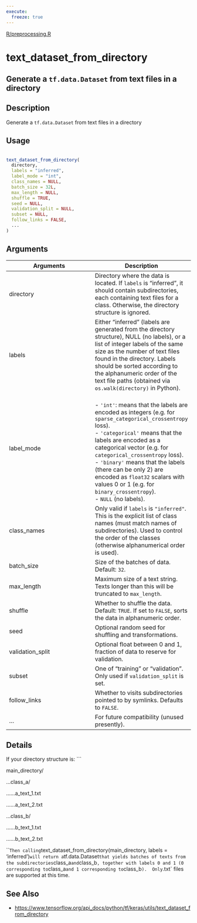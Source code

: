 ```yaml
---
execute:
  freeze: true
---
```


[R/preprocessing.R](https://github.com/rstudio/keras//blob/main/R/preprocessing.R#L1186) 

# text_dataset_from_directory

## Generate a `tf.data.Dataset` from text files in a directory

## Description
 Generate a `tf.data.Dataset` from text files in a directory 


## Usage
```r
 
text_dataset_from_directory( 
  directory, 
  labels = "inferred", 
  label_mode = "int", 
  class_names = NULL, 
  batch_size = 32L, 
  max_length = NULL, 
  shuffle = TRUE, 
  seed = NULL, 
  validation_split = NULL, 
  subset = NULL, 
  follow_links = FALSE, 
  ... 
) 
```

## Arguments
|Arguments|Description|
|---|---|
| directory | Directory where the data is located. If `labels` is "inferred", it should contain subdirectories, each containing text files for a class. Otherwise, the directory structure is ignored. |
| labels | Either "inferred" (labels are generated from the directory structure), NULL (no labels), or a list of integer labels of the same size as the number of text files found in the directory. Labels should be sorted according to the alphanumeric order of the text file paths (obtained via `os.walk(directory)` in Python). |
| label_mode |  <br>- `'int'`: means that the labels are encoded as integers (e.g. for `sparse_categorical_crossentropy` loss). <br>- `'categorical'` means that the labels are encoded as a categorical vector (e.g. for `categorical_crossentropy` loss). <br>- `'binary'` means that the labels (there can be only 2) are encoded as `float32` scalars with values 0 or 1 (e.g. for `binary_crossentropy`). <br>- `NULL` (no labels).  |
| class_names | Only valid if `labels` is `"inferred"`. This is the explicit list of class names (must match names of subdirectories). Used to control the order of the classes (otherwise alphanumerical order is used). |
| batch_size | Size of the batches of data. Default: `32`. |
| max_length | Maximum size of a text string. Texts longer than this will be truncated to `max_length`. |
| shuffle | Whether to shuffle the data. Default: `TRUE`. If set to `FALSE`, sorts the data in alphanumeric order. |
| seed | Optional random seed for shuffling and transformations. |
| validation_split | Optional float between 0 and 1, fraction of data to reserve for validation. |
| subset | One of "training" or "validation". Only used if `validation_split` is set. |
| follow_links | Whether to visits subdirectories pointed to by symlinks. Defaults to `FALSE`. |
| ... | For future compatibility (unused presently). |

## Details

 If your directory structure is:  ```

main_directory/ 

...class_a/ 

......a_text_1.txt 

......a_text_2.txt 

...class_b/ 

......b_text_1.txt 

......b_text_2.txt 

```  Then calling `text_dataset_from_directory(main_directory, labels = 'inferred')` will return a `tf.data.Dataset` that yields batches of texts from the subdirectories `class_a` and `class_b`, together with labels 0 and 1 (0 corresponding to `class_a` and 1 corresponding to `class_b`).  Only `.txt` files are supported at this time. 





## See Also

  

- [https://www.tensorflow.org/api_docs/python/tf/keras/utils/text_dataset_from_directory](https://www.tensorflow.org/api_docs/python/tf/keras/utils/text_dataset_from_directory) 

 

